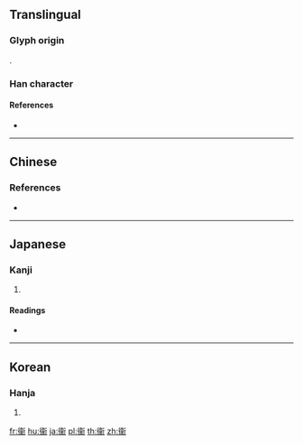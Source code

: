 {{character info/new}}
{{also|衛|卫}}
==Translingual==

===Glyph origin===
{{Han etym}}
{{Han compound|行|韋|帀|ls=ic}}.

===Han character===
{{Han char|rn=144|rad=行|as=10|sn=16|four=|canj=HODBN}}

====References====
* {{Han ref|kx=1110.070|dkj=34074|dj=1574.130|hdz=20848.070|uh=885E}}

----

==Chinese==
{{zh-see|衛|v}}

===References===
* {{R:twedu|A03704-001}}

----

==Japanese==

===Kanji===
{{ja-kanji|grade=|rs=行10|style=ky|shin=衛}}

# {{defn|lang=ja|sort=行10}}

====Readings====
* {{ja-readings|on=[[えい]] (ei), [[え]] (e)|kun=[[まもる]] (mamoru)|nanori=}}

----

==Korean==

===Hanja===
{{ko-hanja|hangeul=위|eumhun=|rv=wi|mr=wi|y=wi}}

# {{defn|lang=ko|sort=行10}}

[[fr:衞]]
[[hu:衞]]
[[ja:衞]]
[[pl:衞]]
[[th:衞]]
[[zh:衞]]